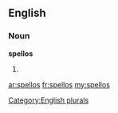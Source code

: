 ==English==

===Noun===
'''spellos'''

# {{plural of|[[spello]]}}

[[Category:English plurals]]

[[ar:spellos]]
[[fr:spellos]]
[[my:spellos]]
